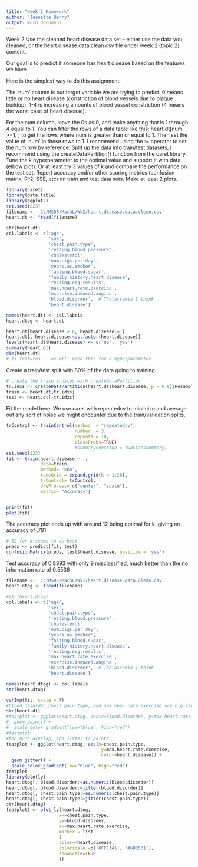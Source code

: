 ---
title: "week 2 Homework"
author: "Jeanette Henry"
output: word_document
---

Week 2 
Use the cleaned heart disease data set -- either use the data you cleaned, or the heart.disease.data.clean.csv file under week 2 (topic 2) content.

Our goal is to predict if someone has heart disease based on the features we have.

Here is the simplest way to do this assignment:

The 'num' column is our target variable we are trying to predict.   0 means little or no heart disease (constriction of blood vessels due to plaque buildup), 1-4 is increasing amounts of blood vessel constriction (4 means the worst case of heart disease).

For the num column, leave the 0s as 0, and make anything that is 1 through 4 equal to 1.  You can filter the rows of a data.table like this:
  heart.dt[num >=1, ]
to get the rows where num is greater than or equal to 1.  Then set the value of 'num' in those rows to 1.  I recommend using the := operator to set the num row by reference.
Split up the data into train/test datasets, I recommend using the createDataPartition() function from the caret library.
Tune the k hyperparameter to the optimal value and support it with data (elbow plot).  Or at least try 3 values of k and compare the performance on the test set.
Report accuracy and/or other scoring metrics (confusion matrix, R^2, SSE, etc) on train and test data sets.
Make at least 2 plots. 

```{r check_out_data}
library(caret)
library(data.table)
library(ggplot2)
set.seed(223) 
filename <- 'C:/MSDS/MachL/Wk2/heart.disease.data.clean.csv'
heart.dt <- fread(filename)

str(heart.dt)
col.labels <- c('age',
                'sex',
                'chest.pain.type',
                'resting.blood.pressure',
                'cholesterol',
                'num.cigs.per.day',
                'years.as.smoker',
                'fasting.blood.sugar',
                'family.history.heart.disease',
                'resting.ecg.results',
                'max.heart.rate.exercise',
                'exercise.induced.angina',
                'blood.disorder',  # Thalassemia I think
                'heart.disease')

names(heart.dt) <- col.labels
heart.dtog <- heart.dt
```


``` {r convert}
heart.dt[heart.disease > 0, heart.disease:=1]
heart.dt[, heart.disease:=as.factor(heart.disease)]
levels(heart.dt$heart.disease) <- c('no', 'yes')
summary(heart.dt)
dim(heart.dt)
# 13 features -- we will need this for a hyperparameter
```

Create a train/test split with 80% of the data going to training.
```{r train_test_split}
# create the train indices with createDataPartition
tr.idxs <- createDataPartition(heart.dt$heart.disease, p = 0.8)$Resample1
train <- heart.dt[tr.idxs]
test <- heart.dt[-tr.idxs]
```

Fit the model here.  We use caret with repeatedcv to minimize and average out any sort of noise we might encounter due to the train/validation splits.
```{r fit_model}
trControl <- trainControl(method  = "repeatedcv",
                          number  = 3,
                          repeats = 10,
                          classProbs=TRUE)
                          #summaryFunction = twoClassSummary)
set.seed(223)
fit <- train(heart.disease ~ .,
             data=train,
             method= 'knn',
             tuneGrid = expand.grid(k = 1:20),
             trControl= trControl,
             preProcess= c("center", "scale"),
             metric= "Accuracy")


print(fit)
plot(fit)
```



The accuracy plot ends up with around 12 being optimal for k. giving an accuracy of .791


```{r conf_matrix}
# 12 for k seems to be best
preds <- predict(fit, test)
confusionMatrix(preds, test$heart.disease, positive = 'yes')
```
Test accuracy of 0.8393 with only 9 misclassified, much better than the no information rate of 0.5536

```{r varImp}
filename <- 'C:/MSDS/MachL/Wk2/heart.disease.data.clean.csv'
heart.dtog <- fread(filename)

#str(heart.dtog)
col.labels <- c('age',
                'sex',
                'chest.pain.type',
                'resting.blood.pressure',
                'cholesterol',
                'num.cigs.per.day',
                'years.as.smoker',
                'fasting.blood.sugar',
                'family.history.heart.disease',
                'resting.ecg.results',
                'max.heart.rate.exercise',
                'exercise.induced.angina',
                'blood.disorder',  # Thalassemia I think
                'heart.disease')

names(heart.dtog) <- col.labels
str(heart.dtog)

varImp(fit, scale = F)
#blood.disorder,chest.pain.type, and max.hear.rate.exercise are big factors
str(heart.dt)
#featplot <- ggplot(heart.dtog, aes(x=blood.disorder, y=max.heart.rate.exercise, color=heart.disease)) + 
#  geom_point() + 
#  scale_color_gradient(low="blue", high="red")
#featplot
#too much overlap, add jitter to points
featplot <- ggplot(heart.dtog, aes(x=chest.pain.type, 
                                    y=max.heart.rate.exercise,
                                    color=heart.disease)) + 
  geom_jitter() + 
  scale_color_gradient(low="blue", high="red")
featplot
library(plotly)
heart.dtog[, blood.disorder:=as.numeric(blood.disorder)]
heart.dtog[, blood.disorder:=jitter(blood.disorder)]
heart.dtog[, chest.pain.type:=as.numeric(chest.pain.type)]
heart.dtog[, chest.pain.type:=jitter(chest.pain.type)]
str(heart.dtog)
featplot2 <- plot_ly(heart.dtog, 
                    x=~chest.pain.type, 
                    y=~blood.disorder,
                    z=~max.heart.rate.exercise, 
                    marker = list
                    (
                    color=~heart.disease,
                    colorscale =c('#FFE1A1', '#683531'),
                    showscale=TRUE
                    ))

```


